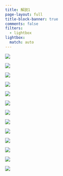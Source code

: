 ```yaml
---
title: 解説1
page-layout: full
title-block-banner: true
comments: false
filters:
  - lightbox
lightbox:
  match: auto
---
```


::: {layout-ncol=3}
![](slides/s5d/slides036.jpg){group="slides"}

![](slides/s5d/slides037.jpg){group="slides"}

![](slides/s5d/slides038.jpg){group="slides"}

![](slides/s5d/slides039.jpg){group="slides"}

![](slides/s5d/slides040.jpg){group="slides"}

![](slides/s5d/slides041.jpg){group="slides"}

![](slides/s5d/slides042.jpg){group="slides"}

![](slides/s5d/slides043.jpg){group="slides"}

![](slides/s5d/slides044.jpg){group="slides"}

![](slides/s5d/slides045.jpg){group="slides"}

![](slides/s5d/slides046.jpg){group="slides"}

![](slides/s5d/slides047.jpg){group="slides"}

![](slides/s5d/slides048.jpg){group="slides"}
:::
